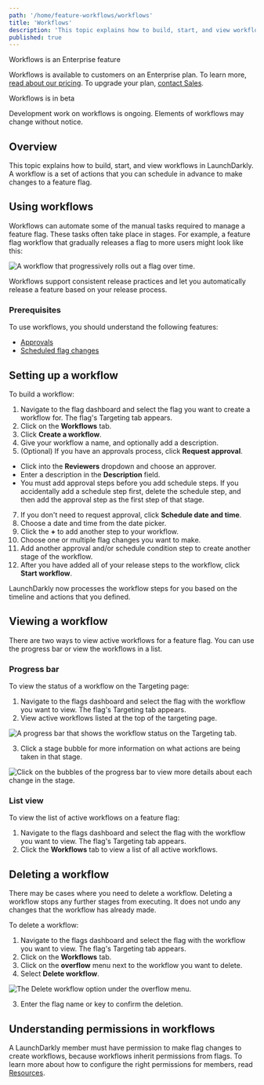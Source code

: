 ```yaml
---
path: '/home/feature-workflows/workflows'
title: 'Workflows'
description: 'This topic explains how to build, start, and view workflows in LaunchDarkly.'
published: true
---
```


<Callout intent="primary">
<CalloutTitle>Workflows is an Enterprise feature</CalloutTitle>
<CalloutDescription>

Workflows is available to customers on an Enterprise plan. To learn more, [read about our pricing](https://launchdarkly.com/pricing/). To upgrade your plan, [contact Sales](https://launchdarkly.com/contact-sales/).

</CalloutDescription>
</Callout>

<Callout intent="alert">
<CalloutTitle>Workflows is in beta</CalloutTitle>
<CalloutDescription>

Development work on workflows is ongoing. Elements of workflows may change without notice.

</CalloutDescription>
</Callout>

## Overview

This topic explains how to build, start, and view workflows in LaunchDarkly. A workflow is a set of actions that you can schedule in advance to make changes to a feature flag.

## Using workflows

Workflows can automate some of the manual tasks required to manage a feature flag. These tasks often take place in stages. For example, a feature flag workflow that gradually releases a flag to more users might look like this:

![A workflow that progressively rolls out a flag over time.](../images/workflows-progressive-rollout.png)

Workflows support consistent release practices and let you automatically release a feature based on your release process.

### Prerequisites

To use workflows, you should understand the following features:

* [Approvals](https://docs.launchdarkly.com/home/feature-workflows/approvals)
* [Scheduled flag changes](https://docs.launchdarkly.com/home/feature-workflows/scheduled-changes)

## Setting up a workflow

To build a workflow:

1. Navigate to the flag dashboard and select the flag you want to create a workflow for. The flag's Targeting tab appears.
2. Click on the **Workflows** tab.
3. Click **Create a workflow**.
4. Give your workflow a name, and optionally add a description.
5. (Optional) If you have an approvals process, click **Request approval**.
  * Click into the **Reviewers** dropdown and choose an approver.
  * Enter a description in the **Description** field.
  * You must add approval steps before you add schedule steps. If you accidentally add a schedule step first, delete the schedule step, and then add the approval step as the first step of that stage.
7. If you don't need to request approval, click **Schedule date and time**.
8. Choose a date and time from the date picker.
9. Click the **+** to add another step to your workflow.
10. Choose one or multiple flag changes you want to make.
11. Add another approval and/or schedule condition step to create another stage of the workflow.
12. After you have added all of your release steps to the workflow, click **Start workflow**.

LaunchDarkly now processes the workflow steps for you based on the timeline and actions that you defined.

## Viewing a workflow

There are two ways to view active workflows for a feature flag. You can use the progress bar or view the workflows in a list.

### Progress bar

To view the status of a workflow on the Targeting page:

1. Navigate to the flags dashboard and select the flag with the workflow you want to view. The flag's Targeting tab appears.
2. View active workflows listed at the top of the targeting page.

![A progress bar that shows the workflow status on the Targeting tab.](../images/workflows-progress-bar.png)

3. Click a stage bubble for more information on what actions are being taken in that stage.

![Click on the bubbles of the progress bar to view more details about each change in the stage.](../images/workflows-progress-bar-details.png)

### List view

To view the list of active workflows on a feature flag:

1. Navigate to the flags dashboard and select the flag with the workflow you want to view. The flag's Targeting tab appears.
2. Click the **Workflows** tab to view a list of all active workflows.

## Deleting a workflow

There may be cases where you need to delete a workflow. Deleting a workflow stops any further stages from executing. It does not undo any changes that the workflow has already made.

To delete a workflow:

1. Navigate to the flags dashboard and select the flag with the workflow you want to view. The flag's Targeting tab appears.
3. Click on the **Workflows** tab.
4. Click on the **overflow** menu next to the workflow you want to delete.
5. Select **Delete workflow**.

![The Delete workflow option under the overflow menu.](../images/workflows-delete-workflow.png)

3. Enter the flag name or key to confirm the deletion.

## Understanding permissions in workflows

A LaunchDarkly member must have permission to make flag changes to create workflows, because workflows inherit permissions from flags. To learn more about how to configure the right permissions for members, read [Resources](/home/members/role-resources).
